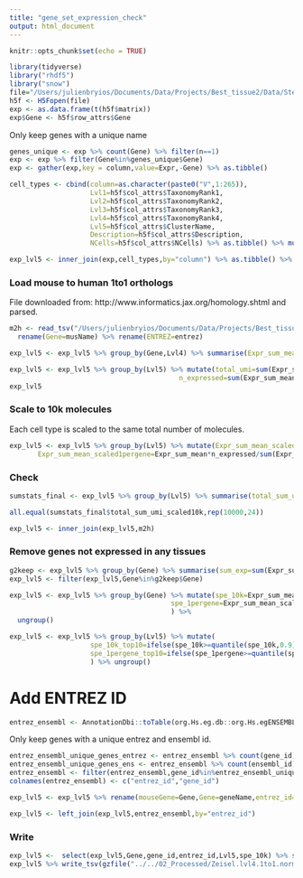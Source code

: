 ```yaml
---
title: "gene_set_expression_check"
output: html_document
---
```


```r
knitr::opts_chunk$set(echo = TRUE)
```

```R
library(tidyverse)
library("rhdf5")
library("snow")
file="/Users/julienbryios/Documents/Data/Projects/Best_tissue2/Data/Sten Whole Brain 10xGenomics 2018/L5_All.agg.loom"
h5f <- H5Fopen(file)
exp <- as.data.frame(t(h5f$matrix))
exp$Gene <- h5f$row_attrs$Gene
```

Only keep genes with a unique name

```R
genes_unique <- exp %>% count(Gene) %>% filter(n==1)
exp <- exp %>% filter(Gene%in%genes_unique$Gene)
exp <- gather(exp,key = column,value=Expr,-Gene) %>% as.tibble()
```

```R
cell_types <- cbind(column=as.character(paste0("V",1:265)),
                    Lvl1=h5f$col_attrs$TaxonomyRank1,
                    Lvl2=h5f$col_attrs$TaxonomyRank2,
                    Lvl3=h5f$col_attrs$TaxonomyRank3,
                    Lvl4=h5f$col_attrs$TaxonomyRank4,
                    Lvl5=h5f$col_attrs$ClusterName,
                    Description=h5f$col_attrs$Description,
                    NCells=h5f$col_attrs$NCells) %>% as.tibble() %>% mutate(NCells=as.numeric(NCells))

exp_lvl5 <- inner_join(exp,cell_types,by="column") %>% as.tibble() %>% ungroup() %>% rename(Expr_sum_mean=Expr)
```

### Load mouse to human 1to1 orthologs

File downloaded from: http://www.informatics.jax.org/homology.shtml and parsed.

```R
m2h <- read_tsv("/Users/julienbryios/Documents/Data/Projects/Best_tissue2/Data/m2h.txt",col_types = "iccccc") %>% select(musName,geneName,entrez) %>%
  rename(Gene=musName) %>% rename(ENTREZ=entrez)
```

```r
exp_lvl5 <- exp_lvl5 %>% group_by(Gene,Lvl4) %>% summarise(Expr_sum_mean=mean(Expr_sum_mean)) %>% ungroup() %>% rename(Lvl5=Lvl4)
```


```r
exp_lvl5 <- exp_lvl5 %>% group_by(Lvl5) %>% mutate(total_umi=sum(Expr_sum_mean),
                                          n_expressed=sum(Expr_sum_mean>0))
exp_lvl5
```

### Scale to 10k molecules

Each cell type is scaled to the same total number of molecules. 

```R
exp_lvl5 <- exp_lvl5 %>% group_by(Lvl5) %>% mutate(Expr_sum_mean_scaled10k=Expr_sum_mean*10000/sum(Expr_sum_mean),
       Expr_sum_mean_scaled1pergene=Expr_sum_mean*n_expressed/sum(Expr_sum_mean))
```

### Check 

```r
sumstats_final <- exp_lvl5 %>% group_by(Lvl5) %>% summarise(total_sum_umi_scaled10k=sum(Expr_sum_mean_scaled10k),total_sum_umi_scaled1pergene=sum(Expr_sum_mean_scaled1pergene))
```

```r
all.equal(sumstats_final$total_sum_umi_scaled10k,rep(10000,24))
```

```r
exp_lvl5 <- inner_join(exp_lvl5,m2h)
```

### Remove genes not expressed in any tissues

```r
g2keep <- exp_lvl5 %>% group_by(Gene) %>% summarise(sum_exp=sum(Expr_sum_mean)) %>% filter(sum_exp>0)
exp_lvl5 <- filter(exp_lvl5,Gene%in%g2keep$Gene)
```

```r
exp_lvl5 <- exp_lvl5 %>% group_by(Gene) %>% mutate(spe_10k=Expr_sum_mean_scaled10k/sum(Expr_sum_mean_scaled10k),
                                        spe_1pergene=Expr_sum_mean_scaled1pergene/sum(Expr_sum_mean_scaled1pergene),
                                        ) %>%
  ungroup()
```

```r
exp_lvl5 <- exp_lvl5 %>% group_by(Lvl5) %>% mutate(
                    spe_10k_top10=ifelse(spe_10k>=quantile(spe_10k,0.9),1,0),
                    spe_1pergene_top10=ifelse(spe_1pergene>=quantile(spe_1pergene,0.9),1,0),
                    ) %>% ungroup()
```

# Add ENTREZ ID

```R
entrez_ensembl <- AnnotationDbi::toTable(org.Hs.eg.db::org.Hs.egENSEMBL)
```

Only keep genes with a unique entrez and ensembl id.

```r
entrez_ensembl_unique_genes_entrez <- entrez_ensembl %>% count(gene_id) %>% filter(n==1)
entrez_ensembl_unique_genes_ens <- entrez_ensembl %>% count(ensembl_id) %>% filter(n==1)
entrez_ensembl <- filter(entrez_ensembl,gene_id%in%entrez_ensembl_unique_genes_entrez$gene_id & ensembl_id %in% entrez_ensembl_unique_genes_ens$ensembl_id)
colnames(entrez_ensembl) <- c("entrez_id","gene_id")
```

```r
exp_lvl5 <- exp_lvl5 %>% rename(mouseGene=Gene,Gene=geneName,entrez_id=ENTREZ)
```

```r
exp_lvl5 <- left_join(exp_lvl5,entrez_ensembl,by="entrez_id")
```

### Write

```r
exp_lvl5 <-  select(exp_lvl5,Gene,gene_id,entrez_id,Lvl5,spe_10k) %>% spread(Lvl5,spe_10k)
exp_lvl5 %>% write_tsv(gzfile("../../02_Processed/Zeisel.lvl4.1to1.norm.txt.gz"))
```